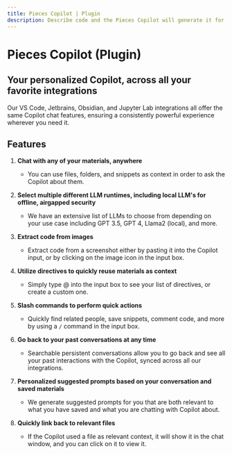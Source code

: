 ```yaml
---
title: Pieces Copilot | Plugin
description: Describe code and the Pieces Copilot will generate it for you, or ask qGPT questions about code you have already saved from your IDE or browser.
---
```


# Pieces Copilot (Plugin)

## Your personalized Copilot, across all your favorite integrations

Our VS Code, Jetbrains, Obsidian, and Jupyter Lab integrations all offer the same Copilot chat features, ensuring a consistently powerful experience wherever you need it.

## Features

1. **Chat with any of your materials, anywhere**
    - You can use files, folders, and snippets as context in order to ask the Copilot about them.

2. **Select multiple different LLM runtimes, including local LLM's for offline, airgapped security**
    - We have an extensive list of LLMs to choose from depending on your use case including GPT 3.5, GPT 4, Llama2 (local), and more.

3. **Extract code from images**
    - Extract code from a screenshot either by pasting it into the Copilot input, or by clicking on the image icon in the input box.

4. **Utilize directives to quickly reuse materials as context**
    - Simply type @ into the input box to see your list of directives, or create a custom one.

5. **Slash commands to perform quick actions**
    - Quickly find related people, save snippets, comment code, and more by using a `/` command in the input box.

6. **Go back to your past conversations at any time**
    - Searchable persistent conversations allow you to go back and see all your past interactions with the Copilot, synced across all our integrations.

7. **Personalized suggested prompts based on your conversation and saved materials**
    - We generate suggested prompts for you that are both relevant to what you have saved and what you are chatting with Copilot about.

8. **Quickly link back to relevant files**
    - If the Copilot used a file as relevant context, it will show it in the chat window, and you can click on it to view it.